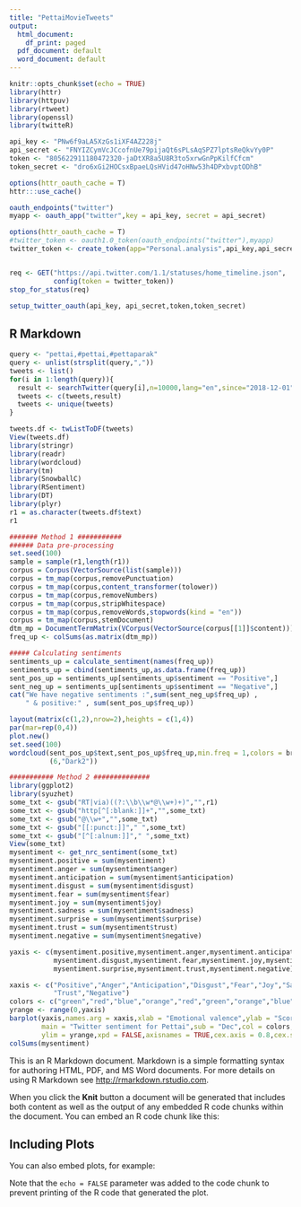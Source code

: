 ```yaml
---
title: "PettaiMovieTweets"
output:
  html_document:
    df_print: paged
  pdf_document: default
  word_document: default
---
```


```r
knitr::opts_chunk$set(echo = TRUE)
library(httr)
library(httpuv)
library(rtweet)
library(openssl)
library(twitteR)

api_key <- "PNw6f9aLA5XzGs1iXF4AZ228j"
api_secret <- "FNYIZCymVcJCcofnUe79pijaQt6sPLsAqSPZ7lptsReQkvYy0P"
token <- "805622911180472320-jaDtXR8a5U8R3to5xrwGnPpKilfCfcm"
token_secret <- "dro6xGi2HOCsxBpaeLQsHVid47oHNw53h4DPxbvptODhB"

options(httr_oauth_cache = T)
httr:::use_cache()

oauth_endpoints("twitter")
myapp <- oauth_app("twitter",key = api_key, secret = api_secret)

options(httr_oauth_cache = T)
#twitter_token <- oauth1.0_token(oauth_endpoints("twitter"),myapp)
twitter_token <- create_token(app="Personal.analysis",api_key,api_secret,token,token_secret)


req <- GET("https://api.twitter.com/1.1/statuses/home_timeline.json",
           config(token = twitter_token))
stop_for_status(req)

setup_twitter_oauth(api_key, api_secret,token,token_secret)
```


## R Markdown
```r

query <- "pettai,#pettai,#pettaparak"
query <- unlist(strsplit(query,","))
tweets <- list()
for(i in 1:length(query)){
  result <- searchTwitter(query[i],n=10000,lang="en",since="2018-12-01")
  tweets <- c(tweets,result)
  tweets <- unique(tweets)
}


```

```r
tweets.df <- twListToDF(tweets)
View(tweets.df)
library(stringr)
library(readr)
library(wordcloud)
library(tm)
library(SnowballC)
library(RSentiment)
library(DT)
library(plyr)
r1 = as.character(tweets.df$text)
r1
```
```r
####### Method 1 ###########
###### Data pre-processing
set.seed(100)
sample = sample(r1,length(r1))
corpus = Corpus(VectorSource(list(sample)))
corpus = tm_map(corpus,removePunctuation)
corpus = tm_map(corpus,content_transformer(tolower))
corpus = tm_map(corpus,removeNumbers)
corpus = tm_map(corpus,stripWhitespace)
corpus = tm_map(corpus,removeWords,stopwords(kind = "en"))
corpus = tm_map(corpus,stemDocument)
dtm_mp = DocumentTermMatrix(VCorpus(VectorSource(corpus[[1]]$content)))
freq_up <- colSums(as.matrix(dtm_mp))

##### Calculating sentiments
sentiments_up = calculate_sentiment(names(freq_up))
sentiments_up = cbind(sentiments_up,as.data.frame(freq_up))
sent_pos_up = sentiments_up[sentiments_up$sentiment == "Positive",]
sent_neg_up = sentiments_up[sentiments_up$sentiment == "Negative",]
cat("We have negative sentiments :",sum(sent_neg_up$freq_up) , 
    " & positive:" , sum(sent_pos_up$freq_up))

layout(matrix(c(1,2),nrow=2),heights = c(1,4))
par(mar=rep(0,4))
plot.new()
set.seed(100)
wordcloud(sent_pos_up$text,sent_pos_up$freq_up,min.freq = 1,colors = brewer.pal
          (6,"Dark2"))
```
```r
########### Method 2 ##############
library(ggplot2)
library(syuzhet)
some_txt <- gsub("RT|via)((?:\\b\\w*@\\w+)+)","",r1)
some_txt <- gsub("http[^[:blank:]]+","",some_txt)
some_txt <- gsub("@\\w+","",some_txt)
some_txt <- gsub("[[:punct:]]"," ",some_txt)
some_txt <- gsub("[^[:alnum:]]"," ",some_txt)
View(some_txt)
mysentiment <- get_nrc_sentiment(some_txt)
mysentiment.positive = sum(mysentiment)
mysentiment.anger = sum(mysentiment$anger)
mysentiment.anticipation = sum(mysentiment$anticipation)
mysentiment.disgust = sum(mysentiment$disgust)
mysentiment.fear = sum(mysentiment$fear)
mysentiment.joy = sum(mysentiment$joy)
mysentiment.sadness = sum(mysentiment$sadness)
mysentiment.surprise = sum(mysentiment$surprise)
mysentiment.trust = sum(mysentiment$trust)
mysentiment.negative = sum(mysentiment$negative)

yaxis <- c(mysentiment.positive,mysentiment.anger,mysentiment.anticipation,
           mysentiment.disgust,mysentiment.fear,mysentiment.joy,mysentiment.sadness,
           mysentiment.surprise,mysentiment.trust,mysentiment.negative)

xaxis <- c("Positive","Anger","Anticipation","Disgust","Fear","Joy","Sadness","Surprise",
           "Trust","Negative")
colors <- c("green","red","blue","orange","red","green","orange","blue","green","red")
yrange <- range(0,yaxis)
barplot(yaxis,names.arg = xaxis,xlab = "Emotional valence",ylab = "Score",
        main = "Twitter sentiment for Pettai",sub = "Dec",col = colors,border = "black",
        ylim = yrange,xpd = FALSE,axisnames = TRUE,cex.axis = 0.8,cex.sub = 0.8,col.sub = "blue")
colSums(mysentiment)


```

This is an R Markdown document. Markdown is a simple formatting syntax for authoring HTML, PDF, and MS Word documents. For more details on using R Markdown see <http://rmarkdown.rstudio.com>.

When you click the **Knit** button a document will be generated that includes both content as well as the output of any embedded R code chunks within the document. You can embed an R code chunk like this:


## Including Plots

You can also embed plots, for example:

Note that the `echo = FALSE` parameter was added to the code chunk to prevent printing of the R code that generated the plot.


